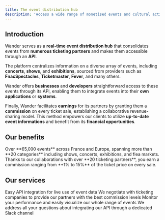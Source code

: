 ```yaml
---
title: The event distribution hub
description: 'Access a wide range of monetised events and cultural activities.'
---
```


## Introduction

Wander serves as a **real-time event distribution hub** that consolidates events from **numerous ticketing partners** and makes them accessible through an **API**.

The platform centralizes information on a diverse array of events, including **concerts**, **shows**, and **exhibitions**, sourced from providers such as **FnacSpectacles**, **Ticketmaster**, **Fever**, and many others.

Wander offers **businesses** and **developers** straightforward access to these events through its API, enabling them to integrate events into their **own applications** or **systems**.

Finally, Wander facilitates **earnings** for its partners by granting them a **commission** on every ticket sale, establishing a collaborative revenue-sharing model.
This method empowers our clients to utilize **up-to-date event informations** and benefit from its **financial opportunities**.

## Our benefits

<CardGroup cols={1}>
  <Card title="Instant access to a broad selection of events available" icon="calendar-days" href="https://wander-app.fr/explore">
    Over **65,000 events** across France and Europe, spanning more than **20 categories** including shows, concerts, exhibitions, and flea markets.
  </Card>

  <Card title="Generate additional income" icon="dollar-sign">
     Thanks to our collaborations with over **20 ticketing partners**, you earn a commission ranging from **1% to 15%** of the ticket price on every sale.
  </Card>
</CardGroup>

## Our services

<CardGroup cols={2}>
  <Card title="API access" icon="gear" href="/api-reference/introduction" target="_self">
    Easy API integration for live use of event data
  </Card>

  <Card title="Partnerships negotiation" icon="dollar-sign">
    We negotiate with ticketing companies to provide our partners with the best commission levels
  </Card>

  <Card title="Back office access" icon="browser" href="https://wander-app.fr/office">
    Monitor your performance and easily visualize our whole range of events
  </Card>

  <Card title="Support" icon="slack">
    We address all your questions about integrating our API through a dedicated Slack channel
  </Card>
</CardGroup>